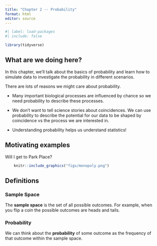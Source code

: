 ```yaml
---
title: "Chapter 2 -- Probability"
format: html
editor: source
---
```


```r
#| label: load-packages
#| include: false

library(tidyverse)
```

## What are we doing here?

In this chapter, we'll talk about the basics of probability and learn how to simulate data to investigate the probability in different scenarios.

There are lots of reasons we might care about probability.

-   Many important biological processes are influenced by chance so we need probability to describe these processes.

-   We don't want to tell science stories about coincidences. We can use probability to describe the potential for our data to be shaped by coincidence vs the process we are interested in.

-   Understanding probability helps us understand statistics!


## Motivating examples

 Will I get to Park Place?

```r
	knitr::include_graphics("figs/monopoly.png")
```




## Definitions

### Sample Space

The **sample space** is the set of all possible outcomes. For example, when you flip a coin the possible outcomes are heads and tails.


### Probability

We can think about the **probability** of some outcome as the frequency of that outcome within the sample space.  

